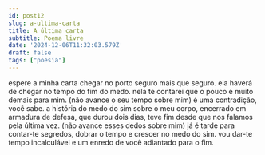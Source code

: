 ```yaml
---
id: post12
slug: a-ultima-carta
title: A última carta
subtitle: Poema livre
date: '2024-12-06T11:32:03.579Z'
draft: false
tags: ["poesia"]
---
```


espere a minha carta chegar
no porto seguro mais que seguro.
ela haverá de chegar no tempo do fim do medo.
nela te contarei que o pouco
é muito demais para mim.
(não avance o seu tempo sobre mim)
é uma contradição, você sabe.
a história do medo do sim sobre o meu corpo,
encerrado em armadura de defesa,
que durou dois dias,
teve fim desde que nos falamos pela última vez.
(não avance esses dedos sobre mim)
já é tarde para contar-te segredos,
dobrar o tempo e crescer no medo do sim.
vou dar-te tempo incalculável
e um enredo
de você adiantado para o fim.
